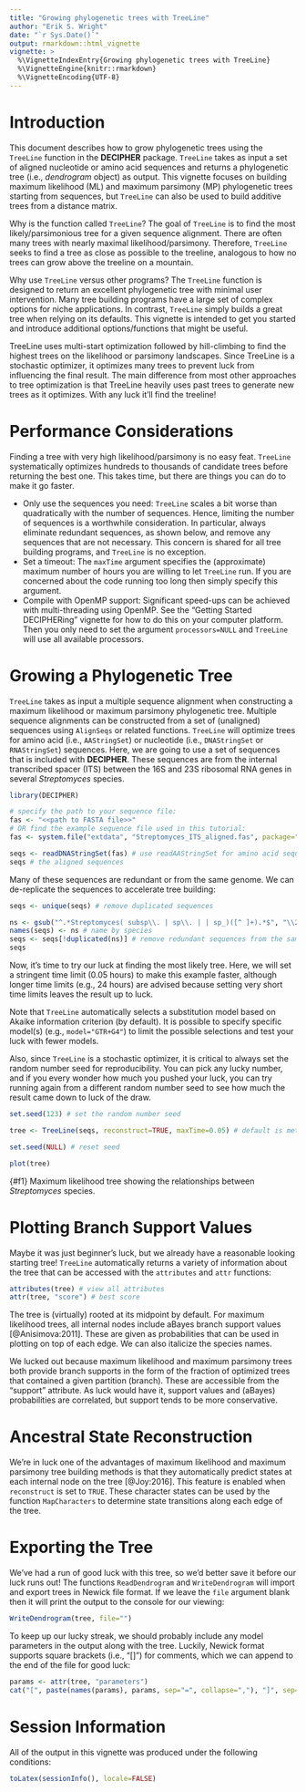 ```yaml
---
title: "Growing phylogenetic trees with TreeLine"
author: "Erik S. Wright"
date: "`r Sys.Date()`"
output: rmarkdown::html_vignette
vignette: >
  %\VignetteIndexEntry{Growing phylogenetic trees with TreeLine}
  %\VignetteEngine{knitr::rmarkdown}
  %\VignetteEncoding{UTF-8}
---
```



# Introduction

This document describes how to grow phylogenetic trees using the `TreeLine` function in the **DECIPHER** package.  `TreeLine` takes as input a set of aligned nucleotide or amino acid sequences and returns a phylogenetic tree (i.e., *dendrogram* object) as output.  This vignette focuses on building maximum likelihood (ML) and maximum parsimony (MP) phylogenetic trees starting from sequences, but `TreeLine` can also be used to build additive trees from a distance matrix.

Why is the function called `TreeLine`?  The goal of `TreeLine` is to find the most likely/parsimonious tree for a given sequence alignment.  There are often many trees with nearly maximal likelihood/parsimony.  Therefore, `TreeLine` seeks to find a tree as close as possible to the treeline, analogous to how no trees can grow above the treeline on a mountain.

Why use `TreeLine` versus other programs?  The `TreeLine` function is designed to return an excellent phylogenetic tree with minimal user intervention.  Many tree building programs have a large set of complex options for niche applications.  In contrast, `TreeLine` simply builds a great tree when relying on its defaults.  This vignette is intended to get you started and introduce additional options/functions that might be useful.

TreeLine uses multi-start optimization followed by hill-climbing to find the highest trees on the likelihood or parsimony landscapes.  Since TreeLine is a stochastic optimizer, it optimizes many trees to prevent luck from influencing the final result.  The main difference from most other approaches to tree optimization is that TreeLine heavily uses past trees to generate new trees as it optimizes.  With any luck it'll find the treeline!


# Performance Considerations

Finding a tree with very high likelihood/parsimony is no easy feat.  `TreeLine` systematically optimizes hundreds to thousands of candidate trees before returning the best one.  This takes time, but there are things you can do to make it go faster.


* Only use the sequences you need:  `TreeLine` scales a bit worse than quadratically with the number of sequences.  Hence, limiting the number of sequences is a worthwhile consideration.  In particular, always eliminate redundant sequences, as shown below, and remove any sequences that are not necessary.  This concern is shared for all tree building programs, and `TreeLine` is no exception.
* Set a timeout:  The `maxTime` argument specifies the (approximate) maximum number of hours you are willing to let `TreeLine` run.  If you are concerned about the code running too long then simply specify this argument.
* Compile with OpenMP support:  Significant speed-ups can be achieved with multi-threading using OpenMP.  See the "Getting Started DECIPHERing" vignette for how to do this on your computer platform.  Then you only need to set the argument `processors=NULL` and `TreeLine` will use all available processors.


# Growing a Phylogenetic Tree

`TreeLine` takes as input a multiple sequence alignment when constructing a maximum likelihood or maximum parsimony phylogenetic tree.  Multiple sequence alignments can be constructed from a set of (unaligned) sequences using `AlignSeqs` or related functions.  `TreeLine` will optimize trees for amino acid (i.e., `AAStringSet`) or nucleotide (i.e., `DNAStringSet` or `RNAStringSet`) sequences.  Here, we are going to use a set of sequences that is included with **DECIPHER**.  These sequences are from the internal transcribed spacer (ITS) between the 16S and 23S ribosomal RNA genes in several *Streptomyces* species.

```r
library(DECIPHER)

# specify the path to your sequence file:
fas <- "<<path to FASTA file>>"
# OR find the example sequence file used in this tutorial:
fas <- system.file("extdata", "Streptomyces_ITS_aligned.fas", package="DECIPHER")

seqs <- readDNAStringSet(fas) # use readAAStringSet for amino acid sequences
seqs # the aligned sequences
```

Many of these sequences are redundant or from the same genome.  We can de-replicate the sequences to accelerate tree building:

```r
seqs <- unique(seqs) # remove duplicated sequences

ns <- gsub("^.*Streptomyces( subsp\\. | sp\\. | | sp_)([^ ]+).*$", "\\2", names(seqs))
names(seqs) <- ns # name by species
seqs <- seqs[!duplicated(ns)] # remove redundant sequences from the same species
seqs
```

Now, it's time to try our luck at finding the most likely tree.  Here, we will set a stringent time limit (0.05 hours) to make this example faster, although longer time limits (e.g., 24 hours) are advised because setting very short time limits leaves the result up to luck.

Note that `TreeLine` automatically selects a substitution model based on Akaike information criterion (by default).  It is possible to specify specific model(s) (e.g., `model="GTR+G4"`) to limit the possible selections and test your luck with fewer models.

Also, since `TreeLine` is a stochastic optimizer, it is critical to always set the random number seed for reproducibility.  You can pick any lucky number, and if you every wonder how much you pushed your luck, you can try running again from a different random number seed to see how much the result came down to luck of the draw.

```r
set.seed(123) # set the random number seed

tree <- TreeLine(seqs, reconstruct=TRUE, maxTime=0.05) # default is method="ML"

set.seed(NULL) # reset seed

plot(tree)
```
{#f1} Maximum likelihood tree showing the relationships between *Streptomyces* species.



# Plotting Branch Support Values



Maybe it was just beginner's luck, but we already have a reasonable looking starting tree!  `TreeLine` automatically returns a variety of information about the tree that can be accessed with the `attributes` and `attr` functions:

```r
attributes(tree) # view all attributes
attr(tree, "score") # best score
```

The tree is (virtually) rooted at its midpoint by default.  For maximum likelihood trees, all internal nodes include aBayes branch support values [@Anisimova:2011].  These are given as probabilities that can be used in plotting on top of each edge.  We can also italicize the species names.

\begin{centerfig}
```r
plot(dendrapply(tree,
	function(x) {
		s <- attr(x, "probability") # choose "probability" (aBayes) or "support"
		if (!is.null(s) && !is.na(s)) {
			s <- formatC(as.numeric(s), digits=2, format="f")
			attr(x, "edgetext") <- paste(s, "\n")
		}
		attr(x, "edgePar") <- list(p.col=NA, p.lwd=1e-5, t.col="#CC55AA", t.cex=0.7)
		if (is.leaf(x))
			attr(x, "nodePar") <- list(lab.font=3, pch=NA)
		x
	}),
	horiz=TRUE,
	yaxt='n')
# add a scale bar
arrows(0, 0, 0.4, 0, code=3, angle=90, len=0.05, xpd=TRUE)
text(0.2, 0, "0.4 subs./site", pos=3, xpd=TRUE)
```
\caption{ {#f2} Tree with (aBayes) support probabilities at each internal node.}
\end{centerfig}

\clearpage

We lucked out because maximum likelihood and maximum parsimony trees both provide branch supports in the form of the fraction of optimized trees that contained a given partition (branch).  These are accessible from the "support" attribute.  As luck would have it, support values and (aBayes) probabilities are correlated, but support tends to be more conservative.

\begin{centerfig}
```r
getSupports <- function(x) {
	if (is.leaf(x)) {
		NULL
	} else {
		rbind(cbind(attr(x, "support"), attr(x, "probability")),
			getSupports(x[[1]]), getSupports(x[[2]]))
	}
}
support <- getSupports(tree)
plot(support[, 1], support[, 2], xlab="Support", ylab="aBayes probability", asp=1)
abline(a=0, b=1, lty=2) # line of identity (y=x)
```
\caption{ {#f3} Comparison of aBayes probabilities and branch support values.}
\end{centerfig}

\clearpage


# Ancestral State Reconstruction



We're in luck \textemdash one of the advantages of maximum likelihood and maximum parsimony tree building methods is that they automatically predict states at each internal node on the tree [@Joy:2016].  This feature is enabled when `reconstruct` is set to `TRUE`.  These character states can be used by the function `MapCharacters` to determine state transitions along each edge of the tree.

\begin{centerfig}
```r
new_tree <- MapCharacters(tree, labelEdges=TRUE)
plot(new_tree, edgePar=list(p.col=NA, p.lwd=1e-5, t.col="#55CC99", t.cex=0.7))
attr(new_tree[[1]], "change") # state changes on first branch left of (virtual) root
```
\caption{ {#f4} Edges labeled with the number of state transitions.}
\end{centerfig}

\clearpage


# Exporting the Tree



We've had a run of good luck with this tree, so we'd better save it before our luck runs out!  The functions `ReadDendrogram` and `WriteDendrogram` will import and export trees in Newick file format.  If we leave the `file` argument blank then it will print the output to the console for our viewing:

```r
WriteDendrogram(tree, file="")
```

To keep up our lucky streak, we should probably include any model parameters in the output along with the tree.  Luckily, Newick format supports square brackets (i.e., "[]") for comments, which we can append to the end of the file for good luck:

```r
params <- attr(tree, "parameters")
cat("[", paste(names(params), params, sep="=", collapse=","), "]", sep="", append=TRUE, file="")
```


# Session Information



All of the output in this vignette was produced under the following
conditions:

```r
toLatex(sessionInfo(), locale=FALSE)
```

\begin{thebibliography}{}

\bibitem{Anisimova:2011}
{Anisimova, M.}, {Gil, M.}, {Dufayard, J.}, {Dessimoz, C.}, \& {Gascuel, O.}
\newblock Survey of branch support methods demonstrates accuracy, power, and robustness of fast likelihood-based approximation schemes.
\newblock {\em Syst Biol.}, 60(5), 685-699.

\bibitem{Joy:2016}
{Joy, J.}, {Liang, R.}, {McCloskey, R.}, {Nguyen, T.}, \& {Poon, A.}
\newblock Ancestral Reconstruction.
\newblock {\em PLoS Comp. Biol.}, 12(7), e1004763.

\end{thebibliography}

